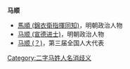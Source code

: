 '''马顺'''
* [[馬順_(錦衣衛指揮同知)|馬順 (錦衣衛指揮同知)]]，明朝政治人物
* [[马顺_(宣德进士)|马顺 (宣德进士)]]，明朝政治人物
* [[马顺_(？)|马顺 (？)]]，第三届全国人大代表

{{disambig}}

[[Category:二字马姓人名消歧义|Category:二字马姓人名消歧义]]